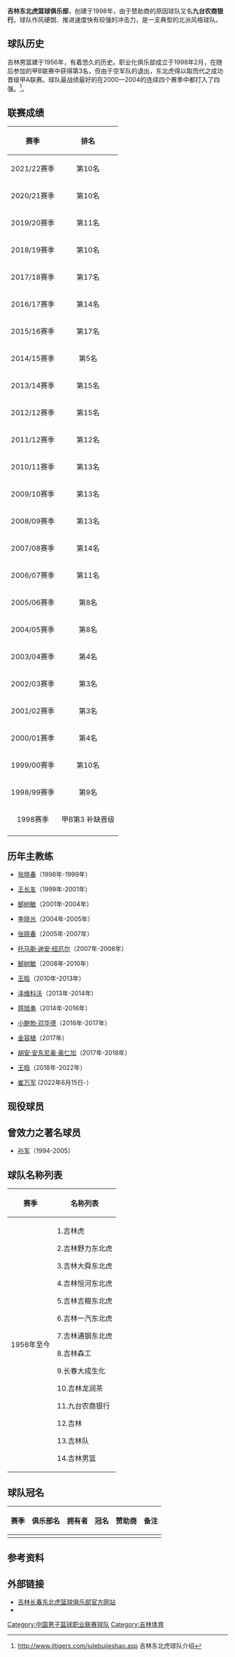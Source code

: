 {{中国篮球职业联赛 team 
| color1        = #080404
| color2        = #FDD000
| logo          = Jilin Northeastern Tigers.png
| pixels        = 220px
| 建队时间      = 1956年
| 联赛          = [[中国男子篮球职业联赛|中国男子篮球职业联赛]] 
| 球队历史      = 
| 球馆          = [[长春市体育馆|长春市体育馆]]
| 所在地        = {{CHN}}[[吉林省|吉林省]][[长春市|长春市]]
| 球队颜色      = {{color box|#FDD000}}金黄色、{{color box|#E60012}}红色、{{color box|#080404}}黑色、{{color box|white}}白色
| 拥有人        = [[孙军_(篮球运动员)|孙军]]
| 经理          =  
| 教练          = {{flagicon|CHN}}[[崔万军|崔万军]]
| 总冠军        = 0
| cheerleaders  = 
| dancers       = 
| 吉祥物        = 东北虎
}}

'''吉林东北虎篮球俱乐部'''，创建于1998年，由于赞助商的原因球队又名'''九台农商银行'''。球队作风硬朗、推进速度快有较强的冲击力，是一支典型的北派风格球队。

==球队历史==
吉林男篮建于1956年，有着悠久的历史。职业化俱乐部成立于1998年2月，在随后参加的甲B联赛中获得第3名，但由于空军队的退出，东北虎得以取而代之成功晋级甲A联赛。球队最战绩最好的在2000—2004的连续四个赛季中都打入了四强。<ref>http://www.jltigers.com/julebujieshao.asp {{Wayback|url=http://www.jltigers.com/julebujieshao.asp |date=20090403064926 }} 吉林东北虎球队介绍</ref>。

==联赛成绩==
{| class="wikitable"
!赛季
!排名
|-
|<center>2021/22赛季
|<center>第10名
|-
|<center>2020/21赛季
|<center>第10名
|-
|<center>2019/20赛季
|<center>第11名
|-
|<center>2018/19赛季
|<center>第10名
|-
|<center>2017/18赛季
|<center>第17名
|-
|<center>2016/17赛季
|<center>第14名
|-
|<center>2015/16赛季
|<center>第17名
|-
|<center>2014/15赛季
|<center>第5名
|-
|<center>2013/14赛季
|<center>第15名
|-
|<center>2012/12赛季
|<center>第15名
|-
|<center>2011/12赛季
|<center>第12名
|-
|<center>2010/11赛季
|<center>第13名
|-
|<center>2009/10赛季
|<center>第13名
|-
|<center>2008/09赛季
|<center>第13名
|-
|<center>2007/08赛季
|<center>第14名
|-
|<center>2006/07赛季
|<center>第11名
|-
|<center>2005/06赛季
|<center>第8名
|-
|<center>2004/05赛季
|<center>第8名
|-
|<center>2003/04赛季
|<center>第4名
|-
|<center>2002/03赛季
|<center>第3名
|-
|<center>2001/02赛季 
|<center>第3名
|-
|<center>2000/01赛季
|<center>第4名
|-
|<center>1999/00赛季
|<center>第10名
|-
|<center>1998/99赛季 
|<center>第9名
|-
|<center>1998赛季 
|<center>甲B第3 补缺晋级
|-
|}

==历年主教练==
* {{flagicon|CHN}}[[张晓春|张晓春]]（1998年-1999年）
* {{flagicon|CHN}}[[王长友|王长友]]（1999年-2001年）
* {{flagicon|CHN}}[[郜树敏|郜树敏]]（2001年-2004年）
* {{flagicon|CHN}}[[李晓光|李晓光]]（2004年-2005年）
* {{flagicon|CHN}}[[张晓春|张晓春]]（2005年-2007年）
* {{flagicon|USA}}[[托马斯·迪安·纽厄尔|托马斯·迪安·纽厄尔]]（2007年-2008年）
* {{flagicon|CHN}}[[郜树敏|郜树敏]]（2008年-2010年）
* {{flagicon|CHN}}[[王晗|王晗]]（2010年-2013年）
* {{flagicon|HRV}}[[泽维科沃|泽维科沃]]（2013年-2014年）
* {{flagicon|CHN}}[[蒋旭勇|蒋旭勇]]（2014年-2016年）
* {{flagicon|USA}}[[小鲍勃·邓华德|小鲍勃·邓华德]]（2016年-2017年）
* {{flagicon|KOR}}[[金容植(篮球)|金容植]]（2017年）
* {{flagicon|ESP}}[[胡安·安东尼奥·奥仁加|胡安·安东尼奥·奥仁加]]（2017年-2018年）
* {{flagicon|CHN}}[[王晗|王晗]]（2018年-2022年）
* {{flagicon|CHN}}[[崔万军|崔万军]] (2022年6月15日-）

==现役球员==
{{Basketball roster header|team=吉林东北虎|season=2020-21赛季中国男子篮球职业联赛|color1=#080404|bg1=#FDD000|color2=white|bg2=#E60012}}
{{Player3|num=3|nat=CHN|name=付博文|pos=SG|m=1.82|kgs=75|year=1999|month=8|date=7}}
{{Player3|num=4|nat=CHN|name=李安|dab=篮球运动员|pos=C|m=2.10|kgs=100|year=1990|month=12|date=8}}
{{Player3|num=5|nat=CHN|name=崔晋铭|pos=PG/SG|m=1.93|kgs=80|year=1992|month=7|date=11}}
{{Player3|num=6|nat=CHN|name=柴长易|pos=SF|m=1.94|kgs=92|year=1992|month=10|date=14}}
{{Player3|num=7|nat=CHN|name=孔德高|pos=SF|m=1.90|kgs=70|year=2001|month=7|date=27}}
{{Player3|num=9|nat=CHN|name=刘天意|pos=SG/SF|m=1.93|kgs=75|year=1994|month=6|date=15}}
{{Player3|num=10|nat=CHN|name=田晨翔|pos=SF/PF|m=2.03|kgs=90|year=2001|month=4|date=13|note=TP}}
{{Player3|num=11|nat=CHN|name=姜伟泽|pos=PG/SG|m=1.82|kgs=70|year=2000|month=5|date=6}}
{{Player3|num=12|nat=CHN|name=钟诚|pos=PF/C|m=2.06|kgs=120|year=1989|month=3|date=10}}
{{Player3|num=13|nat=CHN|name=姜宇星|pos=SF|m=1.93|kgs=88|year=1995|month=1|date=6}}
{{Player3|num=14|nat=CHN|name=张彪|dab=篮球运动员|pos=PF|m=2.01|kgs=105|year=1990|month=8|date=11|note=C}}
{{Player3|num=17|nat=CHN|name=赵俊峰|pos=C|m=1.90|kgs=85|year=2000|month=8|date=23|note=TP}}
{{Player3|num=18|nat=CHN|name=吕安宇|pos=SG|m=1.90|kgs=87|year=2002|month=1|date=1|note=TP}}
{{Player3|num=21|nat=CHN|name=郭金林|dab=篮球运动员|pos=SF/PF|m=1.98|kgs=101|year=1991|month=2|date=7}}
{{Player3|num=22|nat=CHN|name=朱恩彤|pos=SF|m=2.01|kgs=90|year=1999|month=10|date=5}}
{{Player3|num=25|nat=CHN|name=耿铭旸|pos=PF|m=1.99|kgs=75|year=1997|month=3|date=12}}
{{Player3|num=35|nat=CHN|name=丁皓然|pos=PF/SF|m=2.06|kgs=95|year=1996|month=10|date=16|note=FA}}
{{Player3|num=36|nat=CHN|name=代怀博|pos=PF|m=2.09|kgs=102|year=1994|month=2|date=12}}
{{Player3|num=55|nat=USA|name=多米尼克·琼斯|pos=PG/SG|m=1.96|kgs=98|year=1988|month=10|date=15}}
{{Basketball roster footer
|head_coach = 
* {{Player||CHN|[[王晗|王晗]]}}
|asst_coach = 
|ath_train = 
|team_man = 
* {{Player||CHN|[[孙军_(篮球运动员)|孙军]]}}
|FA = 1
|TP = 1
|roster_url = https://www.cbaleague.com/#/match/team/detail/29137
|accessdate = 2020-12-13
}}

==曾效力之著名球员==
* {{flagicon|China}} [[孙军_(篮球运动员)|孙军]]（1994-2005）

==球队名称列表==
{| class="wikitable" style="text-align:left"
|-
! 赛季  !! 名称列表
|-
|1956年至今|| 
1.吉林虎

2.吉林野力东北虎

3.吉林大舜东北虎

4.吉林恒河东北虎

5.吉林吉粮东北虎

6.吉林一汽东北虎

7.吉林通钢东北虎

8.吉林森工

9.长春大成生化

10.吉林龙润茶

11.九台农商银行

12.吉林

13.吉林队

14.吉林男篮
|}

==球队冠名==
{| class="wikitable" style="text-align:center"
|-
! 赛季 !! 俱乐部名 !! 拥有者 !! 冠名 !! 赞助商 !! 备注
|-
|}

==参考资料==
<references/>

==外部链接==
* [http://www.jltigers.com/ 吉林长春东北虎篮球俱乐部官方网站] {{Wayback|url=http://www.jltigers.com/ |date=20200203174811 }}
* {{Sinaweibo|jltigers|吉林东北虎男篮}}

{{中国男子篮球职业联赛}}

[[Category:中国男子篮球职业联赛球队|Category:中国男子篮球职业联赛球队]]
[[Category:吉林体育|Category:吉林体育]]